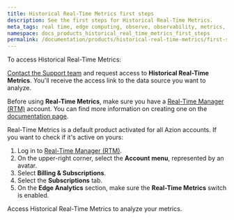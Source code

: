 ```yaml
---
title: Historical Real-Time Metrics first steps
description: See the first steps for Historical Real-Time Metrics.
meta_tags: real time, edge computing, observe, observability, metrics, data, events
namespace: docs_products_historical_real_time_metrics_first_steps
permalink: /documentation/products/historical-real-time-metrics/first-steps/
---
```


To access Historical Real-Time Metrics:

[Contact the Support team](/en/documentation/services/support/#3-service-channels) and request access to **Historical Real-Time Metrics**. You'll receive the access link to the data source you want to analyze.

Before using **Real-Time Metrics**, make sure you have a [Real-Time Manager (RTM)](https://manager.azion.com/) account. You can find more information on creating one on the [documentation page](/en/documentation/products/accounts/creating-account/).

Real-Time Metrics is a default product activated for all Azion accounts. If you want to check if it's active on yours:

1. Log in to [Real-Time Manager (RTM)](https://manager.azion.com/).
2. On the upper-right corner, select the **Account menu**, represented by an avatar.
3. Select **Billing & Subscriptions**.
4. Select the **Subscriptions** tab.
5. On the **Edge Analytics** section, make sure the **Real-Time Metrics** switch is enabled.

Access Historical Real-Time Metrics to analyze your metrics.
